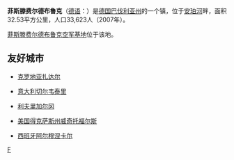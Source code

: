 '''菲斯滕费尔德布鲁克'''（[[德语|德语]]：'''{{lang|de|Fürstenfeldbruck}}'''）是[[德国|德国]][[巴伐利亚州|巴伐利亚州]]的一个镇，位于[[安珀河|安珀河]]畔，面积32.53平方公里，人口33,623人（2007年）。

[[菲斯滕费尔德布鲁克空军基地|菲斯滕费尔德布鲁克空军基地]]位于该地。

==友好城市==
*{{flagicon|Croatia}}[[克罗地亚|克罗地亚]][[扎达尔|扎达尔]]
*{{flagicon|Italy}}[[意大利|意大利]][[切尔韦泰里|切尔韦泰里]]
* {{FRA}} [[利夫里加尔冈|利夫里加尔冈]]
*{{flagicon|US}}[[美国|美国]][[德克萨斯州|得克萨斯州]][[威奇托福尔斯_(得克萨斯州)|威奇托福尔斯]]
*{{flagicon|Spain}}[[西班牙|西班牙]][[阿尔穆涅卡尔|阿尔穆涅卡尔]]

{{Authority control}}
{{Germany-geo-stub}}

[[Category:巴伐利亚州市镇|F]]